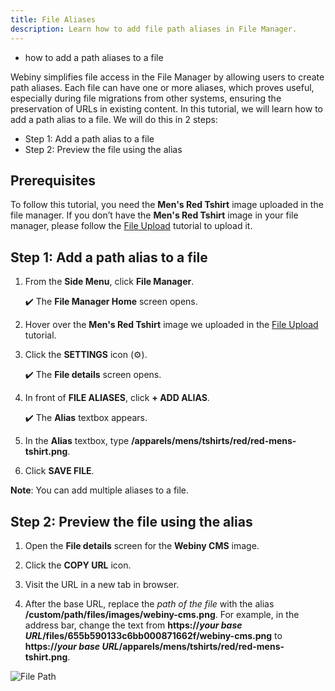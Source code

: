 ```yaml
---
title: File Aliases
description: Learn how to add file path aliases in File Manager.
---
```



<Alert type="success" title="WHAT YOU'LL LEARN">

- how to add a path aliases to a file

</Alert>


Webiny simplifies file access in the File Manager by allowing users to create path aliases. Each file can have one or more aliases, which proves useful, especially during file migrations from other systems, ensuring the preservation of URLs in existing content. In this tutorial, we will learn how to add a path alias to a file. We will do this in 2 steps:

- Step 1: Add a path alias to a file
- Step 2: Preview the file using the alias

## Prerequisites

To follow this tutorial, you need the **Men's Red Tshirt** image uploaded in the file manager. If you don’t have the **Men's Red Tshirt** image in your file manager, please follow the [File Upload](../file-manager/upload-file) tutorial to upload it.

## Step 1: Add a path alias to a file

1. From the **Side Menu**, click **File Manager**.

    ✔️ The **File Manager Home** screen opens.

2. Hover over the **Men's Red Tshirt** image we uploaded in the [File Upload](../file-manager/upload-file) tutorial.

3. Click the **SETTINGS** icon (⚙️).

    ✔️ The **File details** screen opens.

4. In front of **FILE ALIASES**, click **+ ADD ALIAS**.

    ✔️ The **Alias** textbox appears.

5. In the **Alias** textbox, type **/apparels/mens/tshirts/red/red-mens-tshirt.png**.

6. Click **SAVE FILE**.

**Note**: You can add multiple aliases to a file.


## Step 2: Preview the file using the alias

1. Open the **File details** screen for the **Webiny CMS** image.

2. Click the **COPY URL** icon.

3. Visit the URL in a new tab in browser.

4. After the base URL, replace the *path of the file* with the alias **/custom/path/files/images/webiny-cms.png**. For example, in the address bar, change the text from 
**https://*your base URL*/files/655b590133c6bb000871662f/webiny-cms.png** 
to 
**https://*your base URL*/apparels/mens/tshirts/red/red-mens-tshirt.png**.

![File Path](./assets/file-aliases/file-path.png)

    